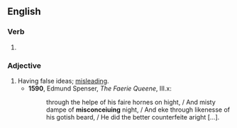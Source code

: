 ==English==

{{PIE root|en|keh₂p}}

===Verb===
{{head|en|verb form}}

# {{present participle of|en|misconceive|nocat=1}}

===Adjective===
{{en-adj}}

# Having false ideas; [[misleading]].
#* '''1590''', Edmund Spenser, ''The Faerie Queene'', III.x:
#*: through the helpe of his faire hornes on hight, / And misty dampe of '''misconceiuing''' night, / And eke through likenesse of his gotish beard, / He did the better counterfeite aright [...].